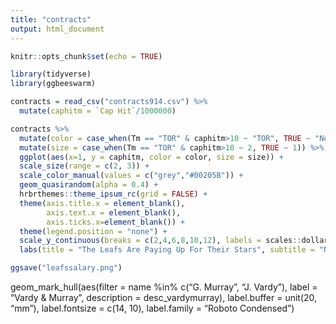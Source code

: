 ---
title: "contracts"
output: html_document
---

```{r setup, include=FALSE}
knitr::opts_chunk$set(echo = TRUE)
```

```{r}
library(tidyverse)
library(ggbeeswarm)
```

```{r}
contracts = read_csv("contracts914.csv") %>% 
  mutate(caphitm = `Cap Hit`/1000000)
```
```{r}
contracts %>% 
  mutate(color = case_when(Tm == "TOR" & caphitm>10 ~ "TOR", TRUE ~ "None")) %>% 
  mutate(size = case_when(Tm == "TOR" & caphitm>10 ~ 2, TRUE ~ 1)) %>% 
  ggplot(aes(x=1, y = caphitm, color = color, size = size)) +
  scale_size(range = c(2, 3)) +
  scale_color_manual(values = c("grey","#00205B")) +
  geom_quasirandom(alpha = 0.4) +
  hrbrthemes::theme_ipsum_rc(grid = FALSE) +
  theme(axis.title.x = element_blank(),
        axis.text.x = element_blank(),
        axis.ticks.x=element_blank()) +
  theme(legend.position = "none") +
  scale_y_continuous(breaks = c(2,4,6,8,10,12), labels = scales::dollar) +
  labs(title = "The Leafs Are Paying Up For Their Stars", subtitle = "NHL Salary Distribution - Cap Hit in $M, X axis set to 1", y = "Cap Hit ($M)", caption = "Chart by @MackinawStats")

ggsave("leafssalary.png")

```
geom_mark_hull(aes(filter = name %in% c("G. Murray", "J. Vardy"), label = "Vardy & Murray",
                        description = desc_vardymurray),
                    label.buffer = unit(20, "mm"), label.fontsize = c(14, 10),
                    label.family = "Roboto Condensed")
